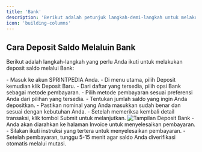 ```yaml
---
title: 'Bank'
description: 'Berikut adalah petunjuk langkah-demi-langkah untuk melakukan deposit saldo melalui Bank di Sprintpedia.'
icon: 'building-columns'
---
```


## Cara Deposit Saldo Melaluin Bank
Berikut adalah langkah-langkah yang perlu Anda ikuti untuk melakukan deposit saldo melalui Bank:

<Steps>
    <Step title="Login ke Akun Sprintpedia">
        - Masuk ke akun <Tooltip tip="SMM Panel Indonesia">SPRINTPEDIA</Tooltip> Anda.
        - Di menu utama, pilih Deposit kemudian klik Deposit Baru.
    </Step>
    <Step title="Pilih Jenis Pembayaran">
        - Dari daftar yang tersedia, pilih opsi Bank sebagai metode pembayaran.
    </Step>
    <Step title="Pilih Metode Pembayaran">
        - Pilih metode pembayaran sesuai preferensi Anda dari pilihan yang tersedia.
    </Step>
    <Step title="Masukkan Jumlah Deposit">
        - Tentukan jumlah saldo yang ingin Anda depositkan.
        - Pastikan nominal yang Anda masukkan sudah benar dan sesuai dengan kebutuhan Anda.
    </Step>
    <Step title="Konfirmasi Transaksi">
        - Setelah memeriksa kembali detail transaksi, klik tombol Submit untuk melanjutkan.
        <Frame>
        <img src="/images/deposit-bank.png" alt="Tampilan Deposit Bank" />
        </Frame>
    </Step>
    <Step title="Proses Invoice">
        - Anda akan diarahkan ke halaman Invoice untuk menyelesaikan pembayaran.
        - Silakan ikuti instruksi yang tertera untuk menyelesaikan pembayaran.
        - Setelah pembayaran, tunggu 5-15 menit agar saldo Anda diverifikasi otomatis melalui mutasi.
    </Step>
</Steps>
